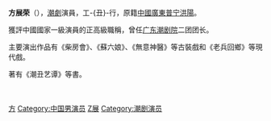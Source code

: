 {{Unreferenced|time=2014-05-27T03:16:42+00:00}}
'''方展荣'''（{{bd|1948年|9月|||catIdx=F方}}），[[潮劇|潮劇]]演員，工-{丑}-行，原籍[[中國|中國]][[廣東|廣東]][[普宁|普宁]][[洪陽|洪陽]]。

獲評中國國家一級演員的正高級職稱，曾任[[广东潮剧院|广东潮剧院]]二团团长。

主要演出作品有《柴房會》、《蘇六娘》、《無意神醫》等古裝戲和《老兵回鄉》等現代戲。

著有《潮丑艺谭》等書。 

[[Category:普宁人|方]]
[[Category:中国男演员|Category:中国男演员]]
[[Category:方姓|Z展]]
[[Category:潮剧演员|Category:潮剧演员]]
　